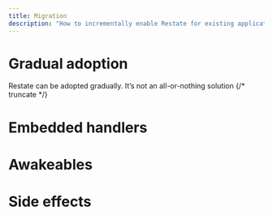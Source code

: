 ```yaml
---
title: Migration
description: "How to incrementally enable Restate for existing applications."
---
```


# Gradual adoption

Restate can be adopted gradually. It’s not an all-or-nothing solution
{/* truncate */}
# Embedded handlers

# Awakeables

# Side effects
